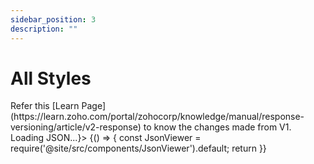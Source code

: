 ```yaml
---
sidebar_position: 3
description: ""
---
```



# All Styles

<Tabs>
<TabItem value="cellStyle" label="Cell Styles Definition" default>
Refer this [Learn Page](https://learn.zoho.com/portal/zohocorp/knowledge/manual/response-versioning/article/v2-response) to know the changes made from V1.
<BrowserOnly fallback={<div>Loading JSON...</div>}>
{() => {
    const JsonViewer = require('@site/src/components/JsonViewer').default;
    return <JsonViewer data={{
        "CELLSTYLES_DEFINITION": {
        "META": {
            "ce3": [
                "#85c1e9",
                "#763e8d",
                18,
                "Lato",
                "bold",
                "italic",
                "solid",
                "solid",
                "wrap",
                "start",
                "middle",
                [
                    "0.0138in solid #000000",
                    "0.0138in solid #000000",
                    "0.0138in solid #000000",
                    "0.0138in solid #000000"
                ],
                "45",
                "2",
                "Lato",
                {
                    "FORMATTYPE": "ACCOUNTING",
                    "FORMATSTRING": "%5B%3E0%5D_%28%5B%24en-US%5D*%20%23%2C%23%230.00_%29%3B%5B%3C0%5D_%28%5B%24en-US%5D*%20%28%23%2C%23%230.00%29%3B_%28%5B%24en-US%5D*%20%22-%22%23%3F%3F_%29%3B_%28%40_%29",
                    "DECIMALS": 2,
                    "LEADINGZEROES": 1,
                    "ISGROUPINGUSED": true,
                    "ISCUSTOM": false
                }
            ],
            "Heading": [
                "",
                "",
                16,
                "",
                "bold",
                "italic",
                null,
                null,
                "",
                "center",
                null,
                [
                    "",
                    "",
                    "",
                    ""
                ],
                "",
                "",
                "",
                {}
            ],
            "Result2": [
                "",
                "",
                "",
                "",
                "",
                "",
                null,
                null,
                "",
                null,
                null,
                [
                    "",
                    "",
                    "",
                    ""
                ],
                "",
                "",
                "",
                {
                    "147": "CUSTOM",
                    "148": "%5B%3E%3D0%5D%5B%24en-US%5D%23%2C%23%230.00%3B%5BRED%5D%22-%22%5B%24en-US%5D%23%2C%23%230.00",
                    "154": true
                }
            ],
            "Default": [
                "",
                "#000000",
                10,
                "Roboto",
                "",
                "",
                null,
                null,
                "",
                null,
                null,
                [
                    "",
                    "",
                    "",
                    ""
                ],
                "",
                "",
                "ZSTHEME_MINOR",
                {}
            ],
            "ce1": [
                "",
                "#e31414",
                "",
                "",
                "",
                "",
                null,
                null,
                "",
                null,
                null,
                [
                    "",
                    "",
                    "",
                    ""
                ],
                "",
                "",
                "",
                {}
            ]
        }
    }
    }} />
    }}
</BrowserOnly>

</TabItem>

<!-- <TabItem value="columnHeader" label="Column Headers Definition">
<JsonViewer data={{
    "COLUMN_HEADERS_DEFINITION": {
    "META": {
        "co1": 100,
        "co2": 223,
        "default_co": 100
    }
}
}} />
</TabItem>

<TabItem value="rowHeaders" label="Row Headers Definition">
<JsonViewer data={{
    "ROW_HEADERS_DEFINITION": {
    "META": {
        "ro2": 71,
        "ro1": 19,
        "default_ro": 19
    }
}
}} />
</TabItem>


<TabItem value="textStyle" label="Text Styles Definition">
<JsonViewer data={{
    "TEXT_STYLES_DEFINTION": {
    "META": {
        "T1": [
            "#e31414",
            "16pt",
            "",
            "bold",
            "italic",
            "solid",
            "solid"
        ]
    }
}
}} />
</TabItem> -->
</Tabs>
